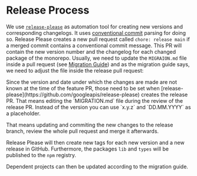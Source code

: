 
# Release Process

We use [`release-please`](https://github.com/googleapis/release-please) as automation tool for creating new versions and corresponding changelogs. It uses [conventional commit](https://www.conventionalcommits.org/en/v1.0.0/) parsing for doing so.
Release Please creates a new pull request called `chore: release main` if a merged commit contains a conventional commit message. This PR will contain the new version number and the changelog for each changed package of the monorepo.
Usually, we need to update the `MIGRAION.md` file inside a pull request (see [Migration Guide](/migrationguide)) and as the migration guide says, we need to adjust the file inside the release pull request:

<Callout emoji="⚠️" type="warning">
  Since the version and date under which the changes are made are not known at
  the time of the feature PR, those need to be set when
  [release-please](https://github.com/googleapis/release-please) creates the
  release PR. That means editing the `MIGRATION.md` file during the review of
  the release PR. Instead of the version you can use `x.y.z` and `DD.MM.YYYY` as
  a placeholder.
</Callout>

That means updating and commiting the new changes to the release branch, review the whole pull request and merge it afterwards.

Release Please will then create new tags for each new version and a new release in GitHub. Furthermore, the packages `lib` and `types` will be published to the `npm` registry.

Dependent projects can then be updated according to the migration guide.
